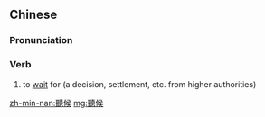 {{also|听候}}
==Chinese==
{{zh-forms|s=听候}}

===Pronunciation===
{{zh-pron
|m=tīnghòu
|c=ting1 hau6
|mn=thèng-hāu/qz:theng-hiō/xm,zz:theng-hō͘
|cat=v
}}

===Verb===
{{zh-verb}}

# {{lb|zh|archaic}} to [[wait]] for (a decision, settlement, etc. from higher authorities)

[[zh-min-nan:聽候]]
[[mg:聽候]]